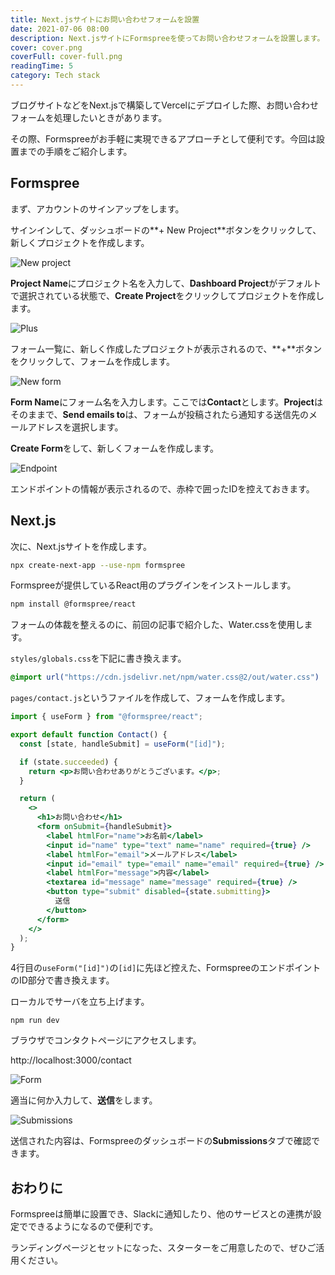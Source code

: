 ```yaml
---
title: Next.jsサイトにお問い合わせフォームを設置
date: 2021-07-06 08:00
description: Next.jsサイトにFormspreeを使ってお問い合わせフォームを設置します。
cover: cover.png
coverFull: cover-full.png
readingTime: 5
category: Tech stack
---
```

ブログサイトなどをNext.jsで構築してVercelにデプロイした際、お問い合わせフォームを処理したいときがあります。

その際、Formspreeがお手軽に実現できるアプローチとして便利です。今回は設置までの手順をご紹介します。

## Formspree

まず、アカウントのサインアップをします。

<LinkCard href="https://formspree.io/" />

サインインして、ダッシュボードの**+ New Project**ボタンをクリックして、新しくプロジェクトを作成します。

![New project](new-project.png)

**Project Name**にプロジェクト名を入力して、**Dashboard Project**がデフォルトで選択されている状態で、**Create Project**をクリックしてプロジェクトを作成します。

![Plus](plus.png)

フォーム一覧に、新しく作成したプロジェクトが表示されるので、**+**ボタンをクリックして、フォームを作成します。

![New form](new-form.png)

**Form Name**にフォーム名を入力します。ここでは**Contact**とします。**Project**はそのままで、**Send emails to**は、フォームが投稿されたら通知する送信先のメールアドレスを選択します。

**Create Form**をして、新しくフォームを作成します。

![Endpoint](endpoint.png)

エンドポイントの情報が表示されるので、赤枠で囲ったIDを控えておきます。

## Next.js

次に、Next.jsサイトを作成します。

```sh
npx create-next-app --use-npm formspree
```

Formspreeが提供しているReact用のプラグインをインストールします。

```sh
npm install @formspree/react
```

フォームの体裁を整えるのに、前回の記事で紹介した、Water.cssを使用します。

<LinkCard href="/posts/classless" />

`styles/globals.css`を下記に書き換えます。

```css
@import url("https://cdn.jsdelivr.net/npm/water.css@2/out/water.css")
```

`pages/contact.js`というファイルを作成して、フォームを作成します。

```jsx {linenum=true}
import { useForm } from "@formspree/react";

export default function Contact() {
  const [state, handleSubmit] = useForm("[id]");

  if (state.succeeded) {
    return <p>お問い合わせありがとうございます。</p>;
  }

  return (
    <>
      <h1>お問い合わせ</h1>
      <form onSubmit={handleSubmit}>
        <label htmlFor="name">お名前</label>
        <input id="name" type="text" name="name" required={true} />
        <label htmlFor="email">メールアドレス</label>
        <input id="email" type="email" name="email" required={true} />
        <label htmlFor="message">内容</label>
        <textarea id="message" name="message" required={true} />
        <button type="submit" disabled={state.submitting}>
          送信
        </button>
      </form>
    </>
  );
}
```

4行目の`useForm("[id]")`の`[id]`に先ほど控えた、FormspreeのエンドポイントのID部分で書き換えます。

ローカルでサーバを立ち上げます。

```
npm run dev
```

ブラウザでコンタクトページにアクセスします。

http://localhost:3000/contact

![Form](form.png)

適当に何か入力して、**送信**をします。

![Submissions](submissions.png)

送信された内容は、Formspreeのダッシュボードの**Submissions**タブで確認できます。

## おわりに

Formspreeは簡単に設置でき、Slackに通知したり、他のサービスとの連携が設定でできるようになるので便利です。

ランディングページとセットになった、スターターをご用意したので、ぜひご活用ください。

<LinkCard href="/starters/aspree" />
